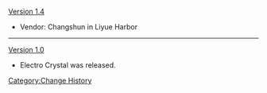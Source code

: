 [[Version 1.4]]
*{{Color|New}} Vendor: Changshun in Liyue Harbor
----
[[Version 1.0]]
*Electro Crystal was released.
<noinclude>[[Category:Change History]]</noinclude>